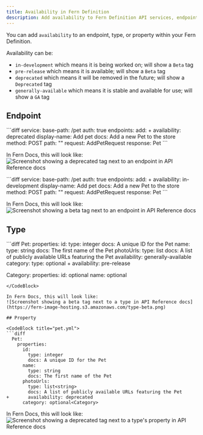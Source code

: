 ```yaml
---
title: Availability in Fern Definition 
description: Add availability to Fern Definition API services, endpoints, types, or properties to indicate their release status.
---
```


You can add `availability` to an endpoint, type, or property within your Fern Definition.

Availability can be:
- `in-development` which means it is being worked on; will show a `Beta` tag
- `pre-release` which means it is available; will show a `Beta` tag
- `deprecated` which means it will be removed in the future; will show a `Deprecated` tag
- `generally-available` which means it is stable and available for use; will show a `GA` tag

## Endpoint 

<CodeBlock title="pet.yml">
```diff
service:
  base-path: /pet
  auth: true
  endpoints:
    add:
+     availability: deprecated
      display-name: Add pet
      docs: Add a new Pet to the store
      method: POST
      path: ""
      request: AddPetRequest
      response: Pet
```
</CodeBlock>

In Fern Docs, this will look like: 
![Screenshot showing a deprecated tag next to an endpoint in API Reference docs](https://fern-image-hosting.s3.amazonaws.com/endpoint-deprecated.png)

<CodeBlock title="pet.yml">
```diff
service:
  base-path: /pet
  auth: true
  endpoints:
    add:
+     availability: in-development
      display-name: Add pet
      docs: Add a new Pet to the store
      method: POST
      path: ""
      request: AddPetRequest
      response: Pet
```
</CodeBlock>

In Fern Docs, this will look like: 
![Screenshot showing a beta tag next to an endpoint in API Reference docs](https://fern-image-hosting.s3.amazonaws.com/endpoint-beta.png)

## Type

<CodeBlock title="pet.yml">
```diff
  Pet:
    properties:
      id: 
        type: integer
        docs: A unique ID for the Pet
      name: 
        type: string
        docs: The first name of the Pet
      photoUrls: 
        type: list<string>
        docs: A list of publicly available URLs featuring the Pet
        availability: generally-available
      category: 
        type: optional<Category>
+       availability: pre-release

  Category:
    properties:
      id: optional<integer>
      name: optional<string>
```
</CodeBlock>

In Fern Docs, this will look like: 
![Screenshot showing a beta tag next to a type in API Reference docs](https://fern-image-hosting.s3.amazonaws.com/type-beta.png)

## Property 

<CodeBlock title="pet.yml">
```diff
  Pet:
    properties:
      id: 
        type: integer
        docs: A unique ID for the Pet
      name: 
        type: string
        docs: The first name of the Pet
      photoUrls: 
        type: list<string>
        docs: A list of publicly available URLs featuring the Pet
+       availability: deprecated
      category: optional<Category>
```
</CodeBlock>

In Fern Docs, this will look like: 
![Screenshot showing a deprecated tag next to a type's property in API Reference docs](https://fern-image-hosting.s3.amazonaws.com/property-deprecated.png)
